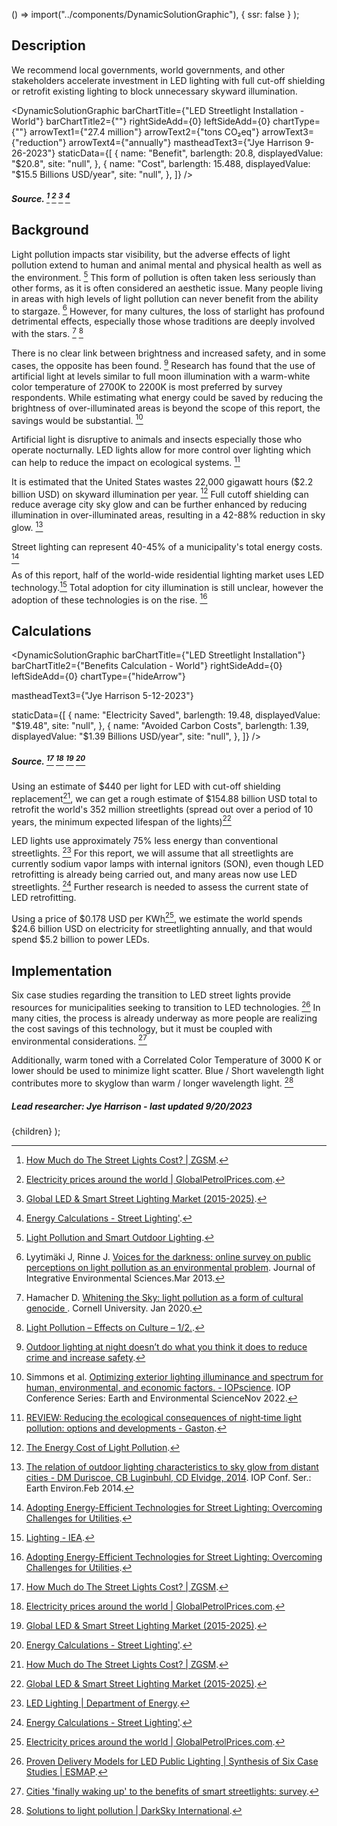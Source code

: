 
  () => import("../components/DynamicSolutionGraphic"),
  { ssr: false }
);


## Description

We recommend local governments, world governments, and other stakeholders accelerate investment in LED lighting with full cut-off shielding or retrofit existing lighting to block unnecessary skyward illumination.

<DynamicSolutionGraphic
  barChartTitle={"LED Streetlight Installation - World"}
  barChartTitle2={""}
  rightSideAdd={0}
  leftSideAdd={0}
  chartType={""}
  arrowText1={"27.4 million"}
  arrowText2={"tons CO₂eq"}
  arrowText3={"reduction"}
  arrowText4={"annually"}
  mastheadText3={"Jye Harrison 9-26-2023"}
  staticData={[
    {
      name: "Benefit",
      barlength: 20.8,
      displayedValue: "$20.8",
      site: "null",
    },
    {
      name: "Cost",
      barlength: 15.488,
      displayedValue: "$15.5 Billions USD/year",
      site: "null",
    },
  ]}
/>

##### Source. [^"20"] [^"25"] [^"7"] [^"24"]

## Background

Light pollution impacts star visibility, but the adverse effects of light pollution extend to human and animal mental and physical health as well as the environment. [^"1"] This form of pollution is often taken less seriously than other forms, as it is often considered an aesthetic issue. Many people living in areas with high levels of light pollution can never benefit from the ability to stargaze. [^"3"] However, for many cultures, the loss of starlight has profound detrimental effects, especially those whose traditions are deeply involved with the stars. [^"2"] [^"9"]

There is no clear link between brightness and increased safety, and in some cases, the opposite has been found. [^"6"] Research has found that the use of artificial light at levels similar to full moon illumination with a warm-white color temperature of 2700K to 2200K is most preferred by survey respondents. While estimating what energy could be saved by reducing the brightness of over-illuminated areas is beyond the scope of this report, the savings would be substantial. [^"4"]

Artificial light is disruptive to animals and insects especially those who operate nocturnally. LED lights allow for more control over lighting which can help to reduce the impact on ecological systems. [^"11"]

It is estimated that the United States wastes 22,000 gigawatt hours ($2.2 billion USD) on skyward illumination per year. [^"18"] Full cutoff shielding can reduce average city sky glow and can be further enhanced by reducing illumination in over-illuminated areas, resulting in a 42-88% reduction in sky glow. [^"5"]

Street lighting can represent 40-45% of a municipality's total energy costs. [^"12"]

As of this report, half of the world-wide residential lighting market uses LED technology.[^"22"] Total adoption for city illumination is still unclear, however the adoption of these technologies is on the rise. [^"12"]

## Calculations

<DynamicSolutionGraphic
  barChartTitle={"LED Streetlight Installation"}
  barChartTitle2={"Benefits Calculation - World"}
  rightSideAdd={0}
  leftSideAdd={0}
  chartType={"hideArrow"}

mastheadText3={"Jye Harrison 5-12-2023"}

staticData={[
{
name: "Electricity Saved",
barlength: 19.48,
displayedValue: "$19.48",
site: "null",
},
{
name: "Avoided Carbon Costs",
barlength: 1.39,
displayedValue: "$1.39 Billions USD/year",
site: "null",
},
]}
/>

##### Source. [^"20"] [^"25"] [^"7"] [^"24"]

Using an estimate of $440 per light for LED with cut-off shielding replacement[^"20"], we can get a rough estimate of $154.88 billion USD total to retrofit the world's 352 million streetlights (spread out over a period of 10 years, the minimum expected lifespan of the lights)[^"7"]

LED lights use approximately 75% less energy than conventional streetlights. [^"21"] For this report, we will assume that all streetlights are currently sodium vapor lamps with internal ignitors (SON), even though LED retrofitting is already being carried out, and many areas now use LED streetlights. [^"24"] Further research is needed to assess the current state of LED retrofitting.

Using a price of $0.178 USD per KWh[^"25"], we estimate the world spends $24.6 billion USD on electricity for streetlighting annually, and that would spend $5.2 billion to power LEDs.

## Implementation

Six case studies regarding the transition to LED street lights provide resources for municipalities seeking to transition to LED technologies. [^"15"] In many cities, the process is already underway as more people are realizing the cost savings of this technology, but it must be coupled with environmental considerations. [^"16"]

Additionally, warm toned with a Correlated Color Temperature of 3000 K or lower should be used to minimize light scatter. Blue / Short wavelength light contributes more to skyglow than warm / longer wavelength light. [^"10"]

##### Lead researcher: Jye Harrison - last updated 9/20/2023

[^"1"]: [Light Pollution and Smart Outdoor Lighting](https://dergipark.org.tr/en/download/article-file/1555622).
[^"2"]: Hamacher D. [Whitening the Sky: light pollution as a form of cultural genocide ](https://arxiv.org/ftp/arxiv/papers/2001/2001.11527.pdf). Cornell University. Jan 2020.
[^"3"]: Lyytimäki J, Rinne J. [Voices for the darkness: online survey on public perceptions on light pollution as an environmental problem](https://www.tandfonline.com/doi/full/10.1080/1943815X.2013.824487). Journal of Integrative Environmental Sciences.Mar 2013.
[^"4"]: Simmons et al. [Optimizing exterior lighting illuminance and spectrum for human, environmental, and economic factors. - IOPscience](https://iopscience.iop.org/article/10.1088/1755-1315/1099/1/012047). IOP Conference Series: Earth and Environmental ScienceNov 2022.
[^"5"]: [The relation of outdoor lighting characteristics to sky glow from distant cities - DM Duriscoe, CB Luginbuhl, CD Elvidge, 2014](https://journals.sagepub.com/doi/10.1177/1477153513506729). IOP Conf. Ser.: Earth Environ.Feb 2014.
[^"6"]: [Outdoor lighting at night doesn’t do what you think it does to reduce crime and increase safety](https://darksky.org/resources/what-is-light-pollution/effects/safety/).
[^"7"]: [Global LED & Smart Street Lighting Market (2015-2025)](https://www.prnewswire.com/news-releases/global-led--smart-street-lighting-market-2015-2025-300277486.html).
[^"8"]: [United States Census Bureu](https://www.census.gov/).
[^"9"]: [Light Pollution – Effects on Culture – 1/2.](https://rasc.ca/sites/default/files/LightPollution-EffectsonCulture.pdf).
[^"10"]: [Solutions to light pollution | DarkSky International](https://darksky.org/resources/what-is-light-pollution/light-pollution-solutions/).
[^"11"]: [REVIEW: Reducing the ecological consequences of night‐time light pollution: options and developments - Gaston](https://besjournals.onlinelibrary.wiley.com/doi/full/10.1111/j.1365-2664.2012.02212.x).
[^"12"]: [Adopting Energy-Efficient Technologies for Street Lighting: Overcoming Challenges for Utilities](https://escholarship.org/content/qt8359x29b/qt8359x29b.pdf?t=p7e214).
[^"13"]: [How Long Do LED Street Lights Last - Olympia Lighting, Inc.](https://olympialighting.com/how-long-do-led-street-lights-last/).
[^"14"]: [Safe Streets: LA Bureau of Street Lighting](https://lalights.lacity.org/residents/safe_streets.html).
[^"15"]: [Proven Delivery Models for LED Public Lighting | Synthesis of Six Case Studies | ESMAP](https://www.esmap.org/node/57252).
[^"16"]: [Cities 'finally waking up' to the benefits of smart streetlights: survey](https://www.smartcitiesdive.com/news/survey-smart-streetlights-LED-northeast-group/577227/).
[^"17"]: [Population Division |](https://www.un.org/development/desa/pd/).
[^"18"]: [The Energy Cost of Light Pollution](https://futurism.com/the-energy-cost-of-light-pollution).
[^"19"]: [Municipalities and streetlights: making the jump to LEDs](https://www.eaton.com/tw/en-us/company/news-insights/lighting-resource/trends/municipalities-and-streetlights-making-the-jump-to-leds.html).
[^"20"]: [How Much do The Street Lights Cost? | ZGSM](https://www.zgsm-china.com/blog/how-much-do-the-street-lights-cost.html).
[^"21"]: [LED Lighting | Department of Energy](https://www.energy.gov/energysaver/led-lighting).
[^"22"]: [Lighting - IEA](https://www.iea.org/energy-system/buildings/lighting).
[^"23"]: Asif et al. [Adaptive Control of Streetlights Using Deep Learning for the Optimization of Energy Consumption during Late Hours](https://www.mdpi.com/1996-1073/15/17/6337). Energies.August 2022.
[^"24"]: [Energy Calculations - Street Lighting'](https://www.wlclighting.co.uk/post/energy-calculations-street-lighting).
[^"25"]: [Electricity prices around the world | GlobalPetrolPrices.com](https://www.globalpetrolprices.com/electricity_prices/).

  <SolutionDropdown problem={problem} solution={solution}>
    {children}
  </SolutionDropdown>
);
